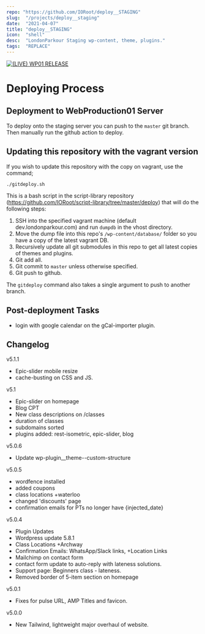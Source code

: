 ```yaml
---
repo: "https://github.com/IORoot/deploy__STAGING"
slug:  "/projects/deploy__staging"
date:  "2021-04-07"
title: "deploy__STAGING"
icon:  "shell"
desc:  "LondonParkour Staging wp-content, theme, plugins."
tags:  "REPLACE"
---
```



[![(LIVE) WP01 RELEASE](https://github.com/IORoot/deploy__STAGING/actions/workflows/pushto_webproduction01.yml/badge.svg?branch=master)](https://github.com/IORoot/deploy__STAGING/actions/workflows/pushto_webproduction01.yml)

# Deploying Process

## Deployment to WebProduction01 Server

To deploy onto the staging server you can push to the `master` git branch. Then manually run the github action to deploy.

## Updating this repository with the vagrant version

If you wish to update this repository with the copy on vagrant, use the command;

```
./gitdeploy.sh
```

This is a bash script in the script-library repository (https://github.com/IORoot/script-library/tree/master/deploy) that will do the following steps:

1. SSH into the specified vagrant machine (default dev.londonparkour.com) and run `dumpdb` in the vhost directory.
1. Move the dump file into this repo's `/wp-content/database/` folder so you have a copy of the latest vagrant DB.
1. Recursively update all git submodules in this repo to get all latest copies of themes and plugins.
1. Git add all.
1. Git commit to `master` unless otherwise specified.
1. Git push to github.

The `gitdeploy` command also takes a single argument to push to another branch.

## Post-deployment Tasks

- login with google calendar on the gCal-importer plugin.

## Changelog

v5.1.1
 - Epic-slider mobile resize
 - cache-busting on CSS and JS.

v5.1
 - Epic-slider on homepage
 - Blog CPT
 - New class descriptions on /classes
 - duration of classes
 - subdomains sorted
 - plugins added:   rest-isometric, epic-slider, blog

v5.0.6
- Update wp-plugin__theme--custom-structure

v5.0.5
- wordfence installed
- added coupons
- class locations +waterloo
- changed 'discounts' page
- confirmation emails for PTs no longer have {injected_date}

v5.0.4
- Plugin Updates
- Wordpress update 5.8.1
- Class Locations +Archway
- Confirmation Emails: WhatsApp/Slack links, +Location Links
- Mailchimp on contact form
- contact form update to auto-reply with lateness solutions.
- Support page: Beginners class - lateness.
- Removed border of 5-item section on homepage

v5.0.1 
- Fixes for pulse URL, AMP Titles and favicon.

v5.0.0 
- New Tailwind, lightweight major overhaul of website.